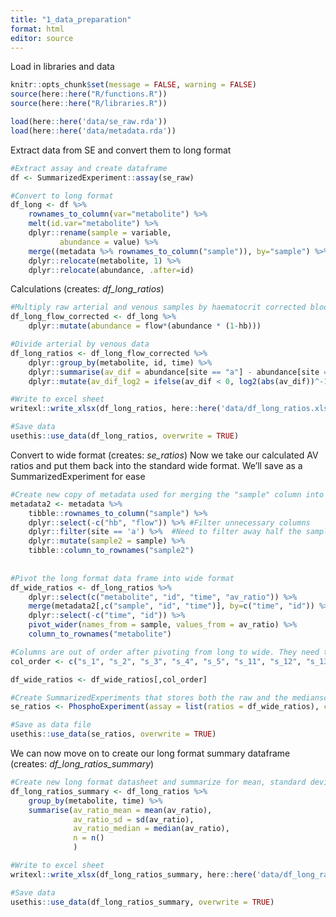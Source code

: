 ```yaml
---
title: "1_data_preparation"
format: html
editor: source
---
```


Load in libraries and data
```r
knitr::opts_chunk$set(message = FALSE, warning = FALSE)
source(here::here("R/functions.R"))
source(here::here("R/libraries.R"))

load(here::here('data/se_raw.rda'))
load(here::here('data/metadata.rda'))
```

Extract data from SE and convert them to long format
```r
#Extract assay and create dataframe
df <- SummarizedExperiment::assay(se_raw)

#Convert to long format
df_long <- df %>% 
    rownames_to_column(var="metabolite") %>% 
    melt(id.var="metabolite") %>% 
    dplyr::rename(sample = variable,
           abundance = value) %>% 
    merge((metadata %>% rownames_to_column("sample")), by="sample") %>%
    dplyr::relocate(metabolite, 1) %>% 
    dplyr::relocate(abundance, .after=id)
```

Calculations (creates: *df_long_ratios*)
```r
#Multiply raw arterial and venous samples by haematocrit corrected blood flow
df_long_flow_corrected <- df_long %>% 
    dplyr::mutate(abundance = flow*(abundance * (1-hb)))

#Divide arterial by venous data
df_long_ratios <- df_long_flow_corrected %>% 
    dplyr::group_by(metabolite, id, time) %>% 
    dplyr::summarise(av_dif = abundance[site == "a"] - abundance[site == "v"]) %>%  #Takes ratio and log2 transforms values
    dplyr::mutate(av_dif_log2 = ifelse(av_dif < 0, log2(abs(av_dif))^-1, log(av_dif)))

#Write to excel sheet
writexl::write_xlsx(df_long_ratios, here::here('data/df_long_ratios.xlsx')) 

#Save data
usethis::use_data(df_long_ratios, overwrite = TRUE)

```
Convert to wide format (creates: *se_ratios*)
Now we take our calculated AV ratios and put them back into the standard wide format. We'll save as a SummarizedExperiment for ease
```r
#Create new copy of metadata used for merging the "sample" column into the df_long_ratios in next step. Necessary because they will be the column names in wide format data frame. 
metadata2 <- metadata %>% 
    tibble::rownames_to_column("sample") %>% 
    dplyr::select(-c("hb", "flow")) %>% #Filter unnecessary columns
    dplyr::filter(site == 'a') %>%  #Need to filter away half the samples, because in df_long_ratio, there is only one sample per time point (because they're ratios)
    dplyr::mutate(sample2 = sample) %>% 
    tibble::column_to_rownames("sample2")
    
    
#Pivot the long format data frame into wide format
df_wide_ratios <- df_long_ratios %>% 
    dplyr::select(c("metabolite", "id", "time", "av_ratio")) %>%
    merge(metadata2[,c("sample", "id", "time")], by=c("time", "id")) %>%
    dplyr::select(-c("time", "id")) %>% 
    pivot_wider(names_from = sample, values_from = av_ratio) %>% 
    column_to_rownames("metabolite")

#Columns are out of order after pivoting from long to wide. They need to be in order to construct summarized experiment
col_order <- c("s_1", "s_2", "s_3", "s_4", "s_5", "s_11", "s_12", "s_13", "s_14", "s_15", "s_21", "s_22", "s_23", "s_24", "s_25", "s_31", "s_32", "s_33", "s_34", "s_35", "s_41", "s_42", "s_43", "s_44", "s_45", "s_51", "s_52", "s_53", "s_54", "s_55")

df_wide_ratios <- df_wide_ratios[,col_order]

#Create SummarizedExperiments that stores both the raw and the medianscaled df
se_ratios <- PhosphoExperiment(assay = list(ratios = df_wide_ratios), colData=metadata2)

#Save as data file
usethis::use_data(se_ratios, overwrite = TRUE)

```
We can now move on to create our long format summary dataframe (creates: *df_long_ratios_summary*)
```r
#Create new long format datasheet and summarize for mean, standard deviation, and median.
df_long_ratios_summary <- df_long_ratios %>% 
    group_by(metabolite, time) %>% 
    summarise(av_ratio_mean = mean(av_ratio),
              av_ratio_sd = sd(av_ratio),
              av_ratio_median = median(av_ratio),
              n = n()
              )

#Write to excel sheet
writexl::write_xlsx(df_long_ratios_summary, here::here('data/df_long_ratios_summary.xlsx')) 

#Save data
usethis::use_data(df_long_ratios_summary, overwrite = TRUE)

```


